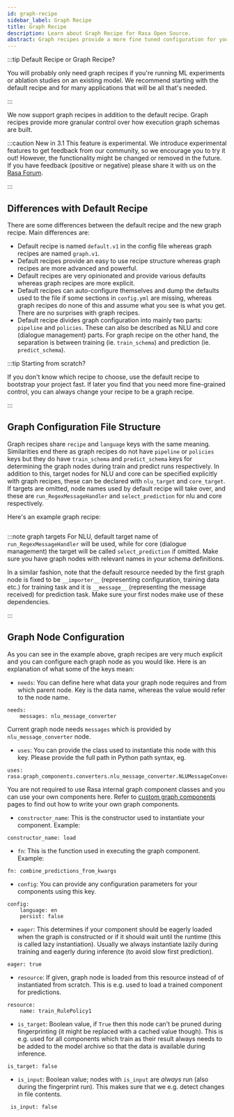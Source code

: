 ```yaml
---
id: graph-recipe
sidebar_label: Graph Recipe
title: Graph Recipe
description: Learn about Graph Recipe for Rasa Open Source.
abstract: Graph recipes provide a more fine tuned configuration for your executable graphs.
---
```


:::tip Default Recipe or Graph Recipe?

You will probably only need graph recipes if you're running ML experiments or ablation studies on an existing model. We recommend starting with the default recipe and for many applications that will be all that's needed.

:::

We now support graph recipes in addition to the default recipe. Graph recipes provide more granular control over how execution graph schemas are built.

:::caution New in 3.1
This feature is experimental.
We introduce experimental features to get feedback from our community, so we encourage you to try it out!
However, the functionality might be changed or removed in the future.
If you have feedback (positive or negative) please share it with us on the [Rasa Forum](https://forum.rasa.com).

:::


## Differences with Default Recipe

There are some differences between the default recipe and the new graph recipe. Main differences are:

- Default recipe is named `default.v1` in the config file whereas graph recipes are named `graph.v1`.
- Default recipes provide an easy to use recipe structure whereas graph recipes are more advanced and powerful.
- Default recipes are very opinionated and provide various defaults whereas graph recipes are more explicit.
- Default recipes can auto-configure themselves and dump the defaults used to the file if some sections in `config.yml` are missing, whereas graph recipes do none of this and assume what you see is what you get. There are no surprises with graph recipes.
- Default recipe divides graph configuration into mainly two parts: `pipeline` and `policies`. These can also be described as NLU and core (dialogue management) parts. For graph recipe on the other hand, the separation is between training (ie. `train_schema`) and prediction (ie. `predict_schema`).

:::tip Starting from scratch?

If you don't know which recipe to choose, use the default recipe to bootstrap your project fast. If later you find that you need more fine-grained control, you can always change your recipe to be a graph recipe.

:::

## Graph Configuration File Structure

Graph recipes share `recipe` and `language` keys with the same meaning. Similarities end there as graph recipes do not have `pipeline` or `policies` keys but they do have `train_schema` and `predict_schema` keys for determining the graph nodes during train and predict runs respectively. In addition to this, target nodes for NLU and core can be specified explicitly with graph recipes, these can be declared with `nlu_target` and `core_target`. If targets are omitted, node names used by default recipe will take over, and these are `run_RegexMessageHandler` and `select_prediction` for nlu and core respectively.

Here's an example graph recipe:

```yaml-rasa (docs/sources/data/test_config/graph_config_short.yml)
```

:::note graph targets
For NLU, default target name of `run_RegexMessageHandler` will be used, while for core (dialogue management) the target will be called `select_prediction` if omitted. Make sure you have graph nodes with relevant names in your schema definitions.

In a similar fashion, note that the default resource needed by the first graph node is fixed to be `__importer__` (representing configuration, training data etc.) for training task and it is `__message__` (representing the message received) for prediction task. Make sure your first nodes make use of these dependencies.

:::

## Graph Node Configuration

As you can see in the example above, graph recipes are very much explicit and you can configure each graph node as you would like. Here is an explanation of what some of the keys mean:

- `needs`: You can define here what data your graph node requires and from which parent node. Key is the data name, whereas the value would refer to the node name.
```yaml-rasa
needs:
    messages: nlu_message_converter
```
Current graph node needs `messages` which is provided by `nlu_message_converter` node.

- `uses`: You can provide the class used to instantiate this node with this key. Please provide the full path in Python path syntax, eg.

```yaml-rasa
uses: rasa.graph_components.converters.nlu_message_converter.NLUMessageConverter
```
You are not required to use Rasa internal graph component classes and you
can use your own components here. Refer to [custom graph
components](custom-graph-components.mdx) pages to find out how to write your
own graph components.

- `constructor_name`: This is the constructor used to instantiate your component. Example:

```yaml-rasa
constructor_name: load
```

- `fn`: This is the function used in executing the graph component. Example:

```yaml-rasa
fn: combine_predictions_from_kwargs
```

- `config`: You can provide any configuration parameters for your components using this key.

```yaml-rasa
config:
    language: en
    persist: false
```

- `eager`: This determines if your component should be eagerly loaded
when the graph is constructed or if it should wait until the
runtime (this is called lazy instantiation). Usually we always
instantiate lazily during training and eagerly during inference (to
avoid slow first prediction).


```yaml-rasa
eager: true
```

- `resource`: If given, graph node is loaded from this resource instead of of instantiated from scratch. This is e.g. used to load a trained component for predictions.

```yaml-rasa
resource:
    name: train_RulePolicy1
```

- `is_target`: Boolean value, if `True` then this node can't be pruned
during fingerprinting (it might be replaced with a cached value
though). This
is e.g. used for all components which train as their result always needs
to be added to the model archive so that the data is available during
inference.

```yaml-rasa
is_target: false
```

- `is_input`: Boolean value; nodes with `is_input` are _always_ run (also during the
fingerprint run). This makes sure that we e.g. detect changes in file
contents.

```yaml-rasa
 is_input: false
```
